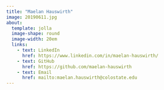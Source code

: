 ```yaml
---
title: "Maelan Hauswirth"
image: 20190611.jpg
about: 
  template: jolla
  image-shape: round
  image-width: 20em
  links:
    - text: LinkedIn
      href: https://www.linkedin.com/in/maelan-hauswirth/
    - text: GitHub
      href: https://github.com/maelan-hauswirth
    - text: Email
      href: mailto:maelan.hauswirth@colostate.edu
---
```

